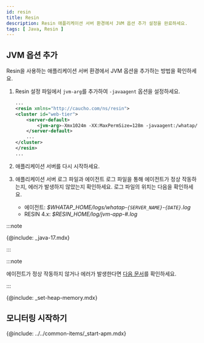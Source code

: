 ```yaml
---
id: resin
title: Resin
description: Resin 애플리케이션 서버 환경에서 JVM 옵션 추가 설정을 완료하세요.
tags: [ Java, Resin ]
---
```


## JVM 옵션 추가

Resin을 사용하는 애플리케이션 서버 환경에서 JVM 옵션을 추가하는 방법을 확인하세요. 

1. Resin 설정 파일에서 ```jvm-arg```를 추가하여 ```-javaagent``` 옵션을 설정하세요.

    ```xml title='Resin 4.x: $RESIN_HOME/conf/resin.properties'
    ...
    <resin xmlns="http://caucho.com/ns/resin">
    <cluster id="web-tier">
        <server-default>
            <jvm-arg>-Xmx1024m -XX:MaxPermSize=128m -javaagent:/whatap/whatap.agent-X.Y.Z.jar</jvm-arg>
        </server-default>
        ...
    </cluster>
    </resin>
    ...
    ```

1. 애플리케이션 서버를 다시 시작하세요.

1. 애플리케이션 서버 로그 파일과 에이전트 로그 파일을 통해 에이전트가 정상 작동하는지, 에러가 발생하지 않았는지 확인하세요. 로그 파일의 위치는 다음을 확인하세요.
    
    * 에이전트: *$WHATAP_HOME/logs/whatap-`{SERVER_NAME}`-`{DATE}`.log*
    * RESIN 4.x: *$RESIN_HOME/log/jvm-app-#.log*

:::note

{@include: _java-17.mdx} 

:::

:::note

에이전트가 정상 작동하지 않거나 에러가 발생한다면 [다음 문서](../install-check)를 확인하세요.

:::

{@include: _set-heap-memory.mdx}

## 모니터링 시작하기

{@include: ../../common-items/_start-apm.mdx} 